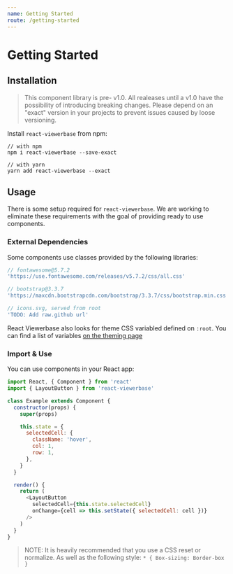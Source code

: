 ```yaml
---
name: Getting Started
route: /getting-started
---
```


# Getting Started

## Installation

> This component library is pre- v1.0. All realeases until a v1.0 have the
> possibility of introducing breaking changes. Please depend on an "exact"
> version in your projects to prevent issues caused by loose versioning.

Install `react-viewerbase` from npm:

```shell
// with npm
npm i react-viewerbase --save-exact

// with yarn
yarn add react-viewerbase --exact
```

## Usage

There is some setup required for `react-viewerbase`. We are working to eliminate
these requirements with the goal of providing ready to use components.

### External Dependencies

Some components use classes provided by the following libraries:

```js
// fontawesome@5.7.2
'https://use.fontawesome.com/releases/v5.7.2/css/all.css'

// bootstrap@3.3.7
'https://maxcdn.bootstrapcdn.com/bootstrap/3.3.7/css/bootstrap.min.css'

// icons.svg, served from root
'TODO: Add raw.github url'
```

React Viewerbase also looks for theme CSS variabled defined on `:root`. You can
find a list of variables [on the theming page](/styling-and-theming)

### Import & Use

You can use components in your React app:

```js
import React, { Component } from 'react'
import { LayoutButton } from 'react-viewerbase'

class Example extends Component {
  constructor(props) {
    super(props)

    this.state = {
      selectedCell: {
        className: 'hover',
        col: 1,
        row: 1,
      },
    }
  }

  render() {
    return (
      <LayoutButton
        selectedCell={this.state.selectedCell}
        onChange={cell => this.setState({ selectedCell: cell })}
      />
    )
  }
}
```

> NOTE: It is heavily recommended that you use a CSS reset or normalize. As well
> as the following style: `* { Box-sizing: Border-box }`
